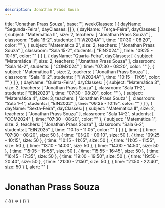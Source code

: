 ```yaml
---
description: Jonathan Prass Souza
---
```

  title: "Jonathan Prass Souza",
  base: "",
  weekClasses: [
    {
      dayName: "Segunda-Feira",
      dayClasses: []
    },
    {
      dayName: "Terça-Feira",
      dayClasses: [
        {
          subject: "Matemática II",
          size: 2,
          teachers: [
            "Jonathan Prass Souza"
          ],
          classroom: "Sala 16-2",
          students: [
            "IIW2024A"
          ],
          time: "07:30 - 08:20",
          color: ""
        },
        {
          subject: "Matemática 2",
          size: 2,
          teachers: [
            "Jonathan Prass Souza"
          ],
          classroom: "Sala 15-2",
          students: [
            "EIN2024"
          ],
          time: "09:25 - 10:15",
          color: ""
        }
      ]
    },
    {
      dayName: "Quarta-Feira",
      dayClasses: [
        {
          subject: "Matemática II",
          size: 2,
          teachers: [
            "Jonathan Prass Souza"
          ],
          classroom: "Sala 14-2",
          students: [
            "COM2024"
          ],
          time: "07:30 - 08:20",
          color: ""
        },
        {
          subject: "Matemática II",
          size: 2,
          teachers: [
            "Jonathan Prass Souza"
          ],
          classroom: "Sala 16-2",
          students: [
            "IIW2024A"
          ],
          time: "10:15 - 11:05",
          color: ""
        }
      ]
    },
    {
      dayName: "Quinta-Feira",
      dayClasses: [
        {
          subject: "Matemática 3",
          size: 2,
          teachers: [
            "Jonathan Prass Souza"
          ],
          classroom: "Sala 11-2",
          students: [
            "EIN2023"
          ],
          time: "07:30 - 08:20",
          color: ""
        },
        {
          subject: "Matemática 4",
          size: 3,
          teachers: [
            "Jonathan Prass Souza"
          ],
          classroom: "Sala 1-4",
          students: [
            "EIN2022"
          ],
          time: "09:25 - 10:15",
          color: ""
        }
      ]
    },
    {
      dayName: "Sexta-Feira",
      dayClasses: [
        {
          subject: "Matemática II",
          size: 2,
          teachers: [
            "Jonathan Prass Souza"
          ],
          classroom: "Sala 14-2",
          students: [
            "COM2024"
          ],
          time: "07:30 - 08:20",
          color: ""
        },
        {
          subject: "Matemática 1",
          size: 2,
          teachers: [
            "Jonathan Prass Souza"
          ],
          classroom: "Sala 6-2",
          students: [
            "EIN2025"
          ],
          time: "10:15 - 11:05",
          color: ""
        }
      ]
    }
  ],
  time: [
    {
      time: "07:30 - 08:20",
      size: 50
    },
    {
      time: "08:20 - 09:10",
      size: 50
    },
    {
      time: "09:25 - 10:15",
      size: 50
    },
    {
      time: "10:15 - 11:05",
      size: 50
    },
    {
      time: "11:05 - 11:55",
      size: 50
    },
    {
      time: "13:10 - 14:00",
      size: 50
    },
    {
      time: "14:00 - 14:50",
      size: 50
    },
    {
      time: "15:05 - 15:55",
      size: 50
    },
    {
      time: "15:55 - 16:45",
      size: 50
    },
    {
      time: "16:45 - 17:35",
      size: 50
    },
    {
      time: "19:00 - 19:50",
      size: 50
    },
    {
      time: "19:50 - 20:40",
      size: 50
    },
    {
      time: "21:00 - 21:50",
      size: 50
    },
    {
      time: "21:50 - 22:40",
      size: 50
    }
  ],
  alert: ""
}

# Jonathan Prass Souza

<div>
  {
    <BrowserOnly>
      {() => (
        <Grid
          title={data.title}
          weekClasses={data.weekClasses}
          time={data.time}
        />
      )}
    </BrowserOnly>
  }
</div>
